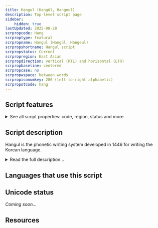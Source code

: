 ```yaml
---
title: Hangul (Hangŭl, Hangeul)
description: Top-level script page
sidebar:
    hidden: true
lastUpdated: 2025-08-28
scrpropcode: Hang
scrproptype: featural
scrpropname: Hangul (Hangŭl, Hangeul)
scrpropshortname: Hangul script
scrpropstatus: Current
scrpropregion: East Asian
scrpropdirection: vertical (RTL) and horizontal (LTR)
scrpropbaseline: centered
scrpropcase: no
scrpropwspace: between words
scrpropisonumkey: 286 (left-to-right alphabetic)
scrpropotcode: hang
---
```



## Script features

<details>
<summary> See all script properties: code, region, status and more</summary>
<ScriptInfo />
</details>

## Script description

Hangul is the phonetic writing system developed in 1446 for writing the Korean language.

<details>
<summary>Read the full description...</summary>Prior to this, Korean had been written in Chinese characters, called _hanja_ in Korean, but this was laborious. A given Chinese character could be used to represent a spoken syllable, irrespective of its original Chinese meaning, or it could be used to represent the Korean word with the closest meaning to its original. Reading was difficult because the intended function of the character was not always apparent. Hangul was developed by King Sejong to combat the difficulties associate with writing Korean in _hanja_. However it was not universally accepted, and for a time was prohibited by Japanese colonial authorities. Only after Korea became independent in 1945 was Hangul accepted as the country's national script.

There are 51 letters, called _conjoining Hangul Jamo_ (or _jamo_ for short), which make up the script. These are: 14 simple consonant, 5 glottalized double letters, 11 consonant clusters, 6 simple vowels, 11 diphthongs, and 4 simple iotized (that is, preceded by a _y_ sound) vowels. Spoken Korean employs syllables of V, VC, VCC, CV, CVC and CVCC configurations. In writing, jamo are grouped into syllable blocks by modifying their size, shape and position to reflect their position in the spoken syllable.

The canonical order of jamo is arranged according to place and manner of articulation. There is slight variation between the North and South Korean orders, but in general, the velar consonants are ordered first, then coronals, labials, sibilants and glottals, with the vowels ordered at the end.

It has been said that Hangul is the most logical script in existence. Although this is obviously a subjective statement, it is true that the script was designed to be structurally very well ordered. The shape of each jamo reflects the articulation of sound it represents, with particular elements relating to place and manner of articulation, or to iotation of vowels. For example, the symbol ㅁ /m/ is a picture of two pursed lips, ㅂ /b/ is the same shape but with two elongated strokes representing the plosive manner of articulation. Consonant jamo are comprised of vertical, horizontal and diagonal lines, as well as curves and circles. Vowel jamo consist of vertical and horizontal lines only. The shape of vowels is based on a horizontal line representing the earth (_yin_), a point or short stroke representing the sun (_yang_), and a vertical line representing mankind.
</details>

## Languages that use this script

<WsList script='Hang' wsMax='5' />

## Unicode status

_Coming soon..._

## Resources

<ScriptResources detailSummary='seemore' />

